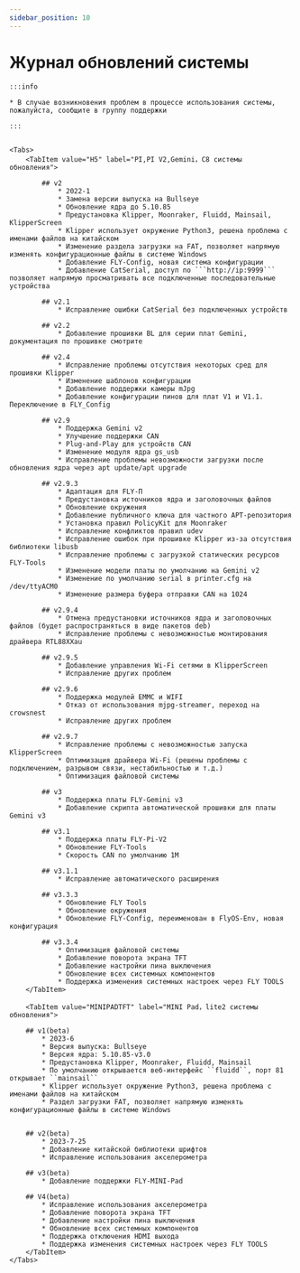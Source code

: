 ```yaml
---
sidebar_position: 10
---
```




# Журнал обновлений системы

    :::info

    * В случае возникновения проблем в процессе использования системы, пожалуйста, сообщите в группу поддержки
    
    :::


    <Tabs>
        <TabItem value="H5" label="PI,PI V2,Gemini，C8 системы обновления">

            ## v2
                * 2022-1
                * Замена версии выпуска на Bullseye
                * Обновление ядра до 5.10.85
                * Предустановка Klipper, Moonraker, Fluidd, Mainsail, KlipperScreen
                * Klipper использует окружение Python3, решена проблема с именами файлов на китайском
                * Изменение раздела загрузки на FAT, позволяет напрямую изменять конфигурационные файлы в системе Windows
                * Добавление FLY-Config, новая система конфигурации
                * Добавление CatSerial, доступ по ```http://ip:9999``` позволяет напрямую просматривать все подключенные последовательные устройства

            ## v2.1
                * Исправление ошибки CatSerial без подключенных устройств

            ## v2.2
                * Добавление прошивки BL для серии плат Gemini, документация по прошивке смотрите

            ## v2.4
                * Исправление проблемы отсутствия некоторых сред для прошивки Klipper
                * Изменение шаблонов конфигурации
                * Добавление поддержки камеры mJpg
                * Добавление конфигурации пинов для плат V1 и V1.1. Переключение в FLY_Config

            ## v2.9
                * Поддержка Gemini v2
                * Улучшение поддержки CAN
                * Plug-and-Play для устройств CAN
                * Изменение модуля ядра gs_usb
                * Исправление проблемы невозможности загрузки после обновления ядра через apt update/apt upgrade

            ## v2.9.3
                * Адаптация для FLY-Π
                * Предустановка источников ядра и заголовочных файлов
                * Обновление окружения
                * Добавление публичного ключа для частного APT-репозитория
                * Установка правил PolicyKit для Moonraker
                * Исправление конфликтов правил udev
                * Исправление ошибок при прошивке Klipper из-за отсутствия библиотеки libusb
                * Исправление проблемы с загрузкой статических ресурсов FLY-Tools
                * Изменение модели платы по умолчанию на Gemini v2
                * Изменение по умолчанию serial в printer.cfg на /dev/ttyACM0
                * Изменение размера буфера отправки CAN на 1024

            ## v2.9.4
                * Отмена предустановки источников ядра и заголовочных файлов (будет распространяться в виде пакетов deb)
                * Исправление проблемы с невозможностью монтирования драйвера RTL88XXau

            ## v2.9.5
                * Добавление управления Wi-Fi сетями в KlipperScreen
                * Исправление других проблем

            ## v2.9.6
                * Поддержка модулей EMMC и WIFI
                * Отказ от использования mjpg-streamer, переход на crowsnest
                * Исправление других проблем

            ## v2.9.7
                * Исправление проблемы с невозможностью запуска KlipperScreen
                * Оптимизация драйвера Wi-Fi (решены проблемы с подключением, разрывом связи, нестабильностью и т.д.)
                * Оптимизация файловой системы

            ## v3
                * Поддержка платы FLY-Gemini v3
                * Добавление скрипта автоматической прошивки для платы Gemini v3

            ## v3.1
                * Поддержка платы FLY-Pi-V2
                * Обновление FLY-Tools
                * Скорость CAN по умолчанию 1M

            ## v3.1.1
                * Исправление автоматического расширения

            ## v3.3.3
                * Обновление FLY Tools
                * Обновление окружения
                * Обновление FLY-Config, переименован в FlyOS-Env, новая конфигурация

            ## v3.3.4
                * Оптимизация файловой системы
                * Добавление поворота экрана TFT
                * Добавление настройки пина выключения
                * Обновление всех системных компонентов
                * Поддержка изменения системных настроек через FLY TOOLS
        </TabItem>

        <TabItem value="MINIPADTFT" label="MINI Pad，lite2 системы обновления">

        ## v1(beta)
            * 2023-6
            * Версия выпуска: Bullseye
            * Версия ядра: 5.10.85-v3.0
            * Предустановка Klipper, Moonraker, Fluidd, Mainsail
            * По умолчанию открывается веб-интерфейс ``fluidd``, порт 81 открывает ``mainsail``
            * Klipper использует окружение Python3, решена проблема с именами файлов на китайском
            * Раздел загрузки FAT, позволяет напрямую изменять конфигурационные файлы в системе Windows


        ## v2(beta)
            * 2023-7-25
            * Добавление китайской библиотеки шрифтов
            * Исправление использования акселерометра

        ## v3(beta)
            * Добавление поддержки FLY-MINI-Pad

        ## V4(beta)
            * Исправление использования акселерометра
            * Добавление поворота экрана TFT
            * Добавление настройки пина выключения
            * Обновление всех системных компонентов
            * Поддержка отключения HDMI выхода
            * Поддержка изменения системных настроек через FLY TOOLS
        </TabItem>
    </Tabs>